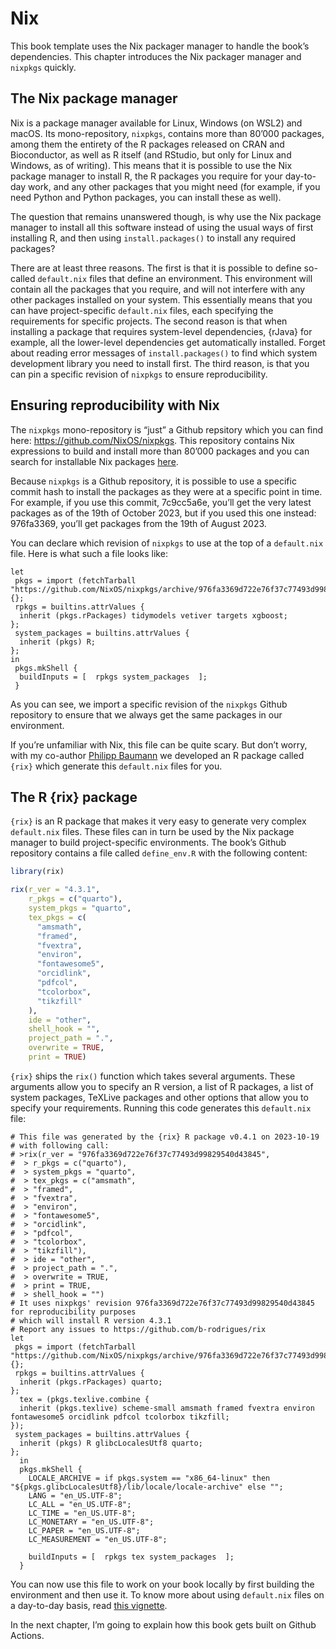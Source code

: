 # Nix

This book template uses the Nix packager manager to handle the book's
dependencies. This chapter introduces the Nix packager manager and `nixpkgs`
quickly.

## The Nix package manager

Nix is a package manager available for Linux, Windows (on WSL2) and macOS. Its
mono-repository, `nixpkgs`, contains more than 80'000 packages, among them the
entirety of the R packages released on CRAN and Bioconductor, as well as R
itself (and RStudio, but only for Linux and Windows, as of writing). This means
that it is possible to use the Nix package manager to install R, the R packages
you require for your day-to-day work, and any other packages that you might need
(for example, if you need Python and Python packages, you can install these as
well).

The question that remains unanswered though, is why use the Nix package manager
to install all this software instead of using the usual ways of first installing
R, and then using `install.packages()` to install any required packages?

There are at least three reasons. The first is that it is possible to define
so-called `default.nix` files that define an environment. This environment will
contain all the packages that you require, and will not interfere with any other
packages installed on your system. This essentially means that you can have
project-specific `default.nix` files, each specifying the requirements for
specific projects. The second reason is that when installing a package that
requires system-level dependencies, {rJava} for example, all the lower-level
dependencies get automatically installed. Forget about reading error messages of
`install.packages()` to find which system development library you need to
install first. The third reason, is that you can pin a specific revision of
`nixpkgs` to ensure reproducibility.

## Ensuring reproducibility with Nix

The `nixpkgs` mono-repository is "just" a Github repsitory which you can find
here: [https://github.com/NixOS/nixpkgs](https://github.com/NixOS/nixpkgs). This
repository contains Nix expressions to build and install more than 80'000
packages and you can search for installable Nix packages
[here](https://search.nixos.org/packages).

Because `nixpkgs` is a Github repository, it is possible to use a specific
commit hash to install the packages as they were at a specific point in time.
For example, if you use this commit, 7c9cc5a6e, you'll get the very latest
packages as of the 19th of October 2023, but if you used this one instead:
976fa3369, you'll get packages from the 19th of August 2023.

You can declare which revision of `nixpkgs` to use at the top of a `default.nix`
file. Here is what such a file looks like:

```
let
 pkgs = import (fetchTarball "https://github.com/NixOS/nixpkgs/archive/976fa3369d722e76f37c77493d99829540d43845.tar.gz") {};
 rpkgs = builtins.attrValues {
  inherit (pkgs.rPackages) tidymodels vetiver targets xgboost;
};
 system_packages = builtins.attrValues {
  inherit (pkgs) R;
};
in
 pkgs.mkShell {
  buildInputs = [  rpkgs system_packages  ];
 }
```

As you can see, we import a specific revision of the `nixpkgs` Github repository
to ensure that we always get the same packages in our environment.

If you're unfamiliar with Nix, this file can be quite scary. But don't worry,
with my co-author [Philipp Baumann](https://github.com/philipp-baumann) we
developed an R package called `{rix}` which generate this `default.nix` files
for you.

## The R {rix} package

`{rix}` is an R package that makes it very easy to generate very complex
`default.nix` files. These files can in turn be used by the Nix package manager
to build project-specific environments. The book's Github repository contains a
file called `define_env.R` with the following content:

```r
library(rix)

rix(r_ver = "4.3.1",
    r_pkgs = c("quarto"),
    system_pkgs = "quarto",
    tex_pkgs = c(
      "amsmath",
      "framed",
      "fvextra",
      "environ",
      "fontawesome5",
      "orcidlink",
      "pdfcol",
      "tcolorbox",
      "tikzfill"
    ),
    ide = "other",
    shell_hook = "",
    project_path = ".",
    overwrite = TRUE,
    print = TRUE)
```

`{rix}` ships the `rix()` function which takes several arguments. These
arguments allow you to specify an R version, a list of R packages, a list of
system packages, TeXLive packages and other options that allow you to specify
your requirements. Running this code generates this `default.nix` file:

```
# This file was generated by the {rix} R package v0.4.1 on 2023-10-19
# with following call:
# >rix(r_ver = "976fa3369d722e76f37c77493d99829540d43845",
#  > r_pkgs = c("quarto"),
#  > system_pkgs = "quarto",
#  > tex_pkgs = c("amsmath",
#  > "framed",
#  > "fvextra",
#  > "environ",
#  > "fontawesome5",
#  > "orcidlink",
#  > "pdfcol",
#  > "tcolorbox",
#  > "tikzfill"),
#  > ide = "other",
#  > project_path = ".",
#  > overwrite = TRUE,
#  > print = TRUE,
#  > shell_hook = "")
# It uses nixpkgs' revision 976fa3369d722e76f37c77493d99829540d43845 for reproducibility purposes
# which will install R version 4.3.1
# Report any issues to https://github.com/b-rodrigues/rix
let
 pkgs = import (fetchTarball "https://github.com/NixOS/nixpkgs/archive/976fa3369d722e76f37c77493d99829540d43845.tar.gz") {};
 rpkgs = builtins.attrValues {
  inherit (pkgs.rPackages) quarto;
};
  tex = (pkgs.texlive.combine {
  inherit (pkgs.texlive) scheme-small amsmath framed fvextra environ fontawesome5 orcidlink pdfcol tcolorbox tikzfill;
});
 system_packages = builtins.attrValues {
  inherit (pkgs) R glibcLocalesUtf8 quarto;
};
  in
  pkgs.mkShell {
    LOCALE_ARCHIVE = if pkgs.system == "x86_64-linux" then  "${pkgs.glibcLocalesUtf8}/lib/locale/locale-archive" else "";
    LANG = "en_US.UTF-8";
    LC_ALL = "en_US.UTF-8";
    LC_TIME = "en_US.UTF-8";
    LC_MONETARY = "en_US.UTF-8";
    LC_PAPER = "en_US.UTF-8";
    LC_MEASUREMENT = "en_US.UTF-8";

    buildInputs = [  rpkgs tex system_packages  ];
  }
```

You can now use this file to work on your book locally by first building the
environment and then use it. To know more about using `default.nix` files on a
day-to-day basis, read [this
vignette](https://b-rodrigues.github.io/rix/articles/building-reproducible-development-environments-with-rix.html).

In the next chapter, I'm going to explain how this book gets built on Github
Actions.
